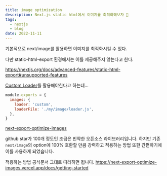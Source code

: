 ```yaml
---
title: image optimization
description: Next.js static html에서 이미지를 최적화해보자 🤔
tags:
  - nextjs
  - blog
date: 2022-11-11
---
```


기본적으로 next/image를 활용하면 이미지를 최적화시킬 수 있다.

다만 static-html-export 환경에서는 이를 제공해주지 않는다고 한다.

https://nextjs.org/docs/advanced-features/static-html-export#unsupported-features

[Custom Loader](https://nextjs.org/docs/basic-features/image-optimization#loaders)를 활용해야한다고 하는데...

```js
module.exports = {
  images: {
    loader: 'custom',
    loaderFile: './my/image/loader.js',
  },
}
```

[next-export-optimize-images](https://github.com/dc7290/next-export-optimize-images)

github star가 100개 정도인 조금은 빈약한 오픈소스 라이브러리입니다.
하지만 기존 `next/image`의 option에 100% 호환할 만큼 강력하고 적용하는 방법 또한 간편하기에 이를 사용하게 되었습니다.

적용하는 방법 공식문서 그대로 따라하면 됩니다.
https://next-export-optimize-images.vercel.app/docs/getting-started


